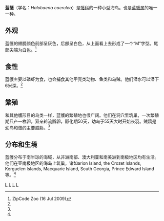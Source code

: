 {{Speciesbox
| taxon = Halobaena caerulea
| binomial_authority = ([[Johann_Friedrich_Gmelin|Gmelin]], 1789)
| image = Halobaena caerulea in flight - SE Tasmania.jpg
| image_caption = In flight.
| status = LC
| status_system = IUCN3.1
| status_ref = <ref name=IUCN>{{IUCN|id=22698102 |title=''Halobaena caerulea'' |assessors=[[BirdLife_International|BirdLife International]] |version=2013.2 |year=2012 |accessdate=26 November 2013}}</ref>
| parent_authority = [[Charles_Lucien_Bonaparte|Bonaparte]], 1856
| synonyms = ''Procellaria caerulea''<br><small>[[Johann_Friedrich_Gmelin|Gmelin]] 1789</small><ref name="Peters">Peters, James Lee (1931)</ref><br>
'' Halobaena caerulea victoriae''<small><br>([[Gregory_Mathews|Mathews]] 1916)</small><ref name="Peters"/><br>
''Halobaena murphyi''<small><br>([[Brooks,_W._S.|Brooks, W. S.]] 1917)</small><ref name="Peters"/>
}}

'''蓝鹱'''（学名：''Halobaena caerulea''）是[[鹱科|鹱科]]的一种小型海鸟。也是[[蓝鹱属|蓝鹱属]]的唯一一种。

== 外观 ==

蓝鹱的翅膀颜色前部呈灰色，后部呈白色，从上面看上去形成了一个“M”字型。尾部尖端为白色。<ref name="#1">ZipCode Zoo (16 Jul 2009)</ref>

== 食性 ==

蓝鹱主要以磷虾为食，也会捕食其他甲壳类动物、鱼类和乌贼。他们潜水可以潜下6米深。<ref name="#1"/>

== 繁殖 ==

和其他鹱形目的鸟类一样，蓝鹱的繁殖地也很广阔。他们在洞穴里筑巢，一次繁殖期只产一枚卵。双亲轮流孵卵，孵化期50天，幼鸟于55天大时开始长羽。贼鸥是幼鸟和蛋的主要威胁。<ref name="#1"/>

== 分布和生境 ==

蓝鹱分布于南半球的海域，从非洲南部、澳大利亚和南美洲到南极地区均有生活。他们在亚南极地区的海岛上筑巢，诸如arion Island, the Crozet Islands, Kerguelen Islands, Macquarie Island, South Georgia, Prince Edward Island等。<ref name="#1"/>

{{Taxonbar}}
[[Category:1789年描述的鸟类|L]]
[[Category:鸌科|L]]
[[Category:蓝鹱属|L]]
[[Category:南乔治亚和南桑威奇群岛鳥類|L]]
